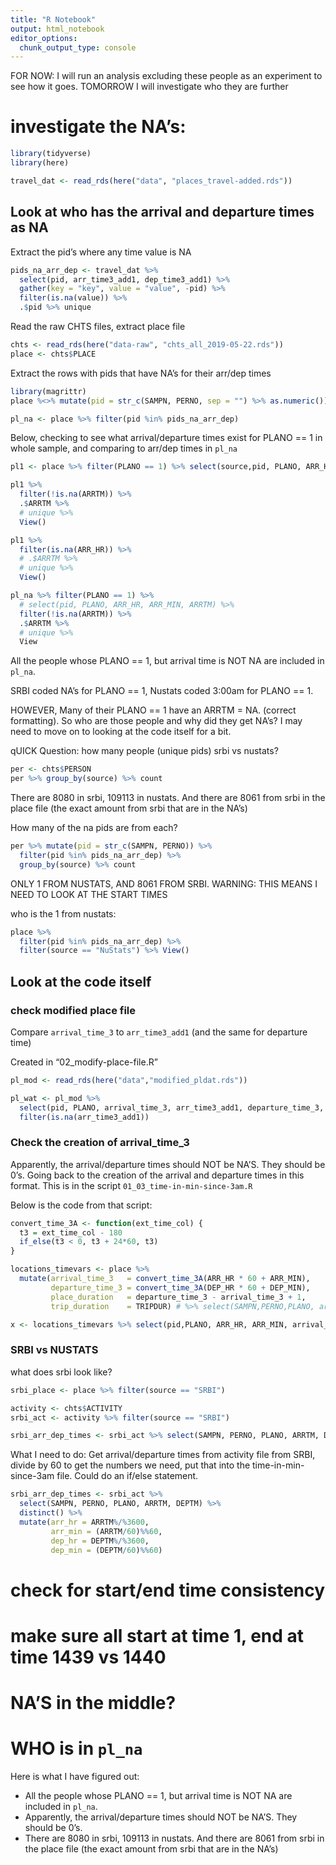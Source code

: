 ```yaml
---
title: "R Notebook"
output: html_notebook
editor_options: 
  chunk_output_type: console
---
```


FOR NOW: I will run an analysis excluding these people as an experiment to see how it goes. TOMORROW I will investigate who they are further




# investigate the NA's:

```r
library(tidyverse)
library(here)
```

```r
travel_dat <- read_rds(here("data", "places_travel-added.rds"))
```


## Look at who has the arrival and departure times as NA

Extract the pid's where any time value is NA
```r
pids_na_arr_dep <- travel_dat %>% 
  select(pid, arr_time3_add1, dep_time3_add1) %>%
  gather(key = "key", value = "value", -pid) %>% 
  filter(is.na(value)) %>% 
  .$pid %>% unique
```




Read the raw CHTS files, extract place file
```r
chts <- read_rds(here("data-raw", "chts_all_2019-05-22.rds"))
place <- chts$PLACE
```

Extract the rows with pids that have NA's for their arr/dep times
```r
library(magrittr)
place %<>% mutate(pid = str_c(SAMPN, PERNO, sep = "") %>% as.numeric())

pl_na <- place %>% filter(pid %in% pids_na_arr_dep)
```


Below, checking to see what arrival/departure times exist for PLANO == 1 in whole sample, and comparing to arr/dep times in `pl_na`

```r
pl1 <- place %>% filter(PLANO == 1) %>% select(source,pid, PLANO, ARR_HR, ARR_MIN, ARRTM)

pl1 %>%
  filter(!is.na(ARRTM)) %>% 
  .$ARRTM %>% 
  # unique %>% 
  View()

pl1 %>%
  filter(is.na(ARR_HR)) %>% 
  # .$ARRTM %>% 
  # unique %>% 
  View()

pl_na %>% filter(PLANO == 1) %>% 
  # select(pid, PLANO, ARR_HR, ARR_MIN, ARRTM) %>% 
  filter(!is.na(ARRTM)) %>% 
  .$ARRTM %>% 
  # unique %>% 
  View

```


All the people whose PLANO == 1, but arrival time is NOT NA are included in `pl_na`.

SRBI coded NA's for PLANO == 1, Nustats coded 3:00am for PLANO == 1. 

HOWEVER, Many of their PLANO == 1 have an ARRTM = NA. (correct formatting). So who are those people and why did they get NA's? I may need to move on to looking at the code itself for a bit. 


qUICK Question: how many people (unique pids) srbi vs nustats?
```r
per <- chts$PERSON
per %>% group_by(source) %>% count
```

There are 8080 in srbi, 109113 in nustats. And there are 8061 from srbi in the place file (the exact amount from srbi that are in the NA's)

How many of the na pids are from each?
```r
per %>% mutate(pid = str_c(SAMPN, PERNO)) %>% 
  filter(pid %in% pids_na_arr_dep) %>% 
  group_by(source) %>% count
```
ONLY 1 FROM NUSTATS, AND 8061 FROM SRBI.
WARNING: THIS MEANS I NEED TO LOOK AT THE START TIMES

who is the 1 from nustats:
```r
place %>%
  filter(pid %in% pids_na_arr_dep) %>% 
  filter(source == "NuStats") %>% View()
```


## Look at the code itself

### check modified place file
Compare `arrival_time_3` to `arr_time3_add1` (and the same for departure time)

Created in "02_modify-place-file.R"

```r
pl_mod <- read_rds(here("data","modified_pldat.rds"))
```

```r
pl_wat <- pl_mod %>% 
  select(pid, PLANO, arrival_time_3, arr_time3_add1, departure_time_3, dep_time3_add1) %>% 
  filter(is.na(arr_time3_add1))
```



### Check the creation of arrival_time_3

Apparently, the arrival/departure times should NOT be NA'S. They should be 0's. Going back to the creation of the arrival and departure times in this format. This is in the script `01_03_time-in-min-since-3am.R`

Below is the code from that script:
```r
convert_time_3A <- function(ext_time_col) {
  t3 = ext_time_col - 180
  if_else(t3 < 0, t3 + 24*60, t3)
}
```

```r
locations_timevars <- place %>% 
  mutate(arrival_time_3   = convert_time_3A(ARR_HR * 60 + ARR_MIN),
         departure_time_3 = convert_time_3A(DEP_HR * 60 + DEP_MIN),
         place_duration   = departure_time_3 - arrival_time_3 + 1,
         trip_duration    = TRIPDUR) # %>% select(SAMPN,PERNO,PLANO, arrival_time_3, departure_time_3, place_duration)
```

```r
x <- locations_timevars %>% select(pid,PLANO, ARR_HR, ARR_MIN, arrival_time_3, DEP_HR, DEP_MIN, departure_time_3, place_duration) %>% mutate(arrhr_min = ARR_HR *60)
```

### SRBI vs NUSTATS
what does srbi look like?
```r
srbi_place <- place %>% filter(source == "SRBI")
```

```r
activity <- chts$ACTIVITY
srbi_act <- activity %>% filter(source == "SRBI")
```

```r
srbi_arr_dep_times <- srbi_act %>% select(SAMPN, PERNO, PLANO, ARRTM, DEPTM) %>% distinct()
```


What I need to do: 
Get arrival/departure times from activity file from SRBI, divide by 60 to get the numbers we need, put that into the time-in-min-since-3am file. Could do an if/else statement.
```r
srbi_arr_dep_times <- srbi_act %>% 
  select(SAMPN, PERNO, PLANO, ARRTM, DEPTM) %>% 
  distinct() %>% 
  mutate(arr_hr = ARRTM%/%3600,
         arr_min = (ARRTM/60)%%60,
         dep_hr = DEPTM%/%3600,
         dep_min = (DEPTM/60)%%60)
```





# check for start/end time consistency

# make sure all start at time 1, end at time 1439 vs 1440

# NA'S in the middle?




# WHO is in `pl_na`

Here is what I have figured out:

* All the people whose PLANO == 1, but arrival time is NOT NA are included in `pl_na`.
* Apparently, the arrival/departure times should NOT be NA'S. They should be 0's.
* There are 8080 in srbi, 109113 in nustats. And there are 8061 from srbi in the place file (the exact amount from srbi that are in the NA's)

